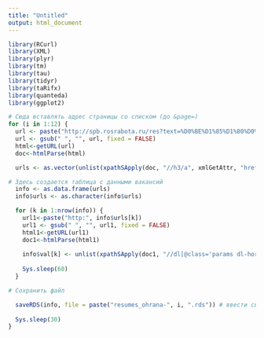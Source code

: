 ```yaml
---
title: "Untitled"
output: html_document
---
```


```r

library(RCurl)
library(XML)
library(plyr)
library(tm)
library(tau)
library(tidyr)
library(taRifx)
library(quanteda)
library(ggplot2)

# Сюда вставлять адрес страницы со списком (до &page=)
for (i in 1:12) {
  url <- paste("http://spb.rosrabota.ru/res?text=%D0%BE%D1%85%D1%80%D0%B0%D0%BD%D0%BD%D0%B8%D0%BA&page=", i)
  url <- gsub(" ", "", url, fixed = FALSE)
  html<-getURL(url)
  doc<-htmlParse(html)

  urls <- as.vector(unlist(xpathSApply(doc, "//h3/a", xmlGetAttr, "href")))

# Здесь создается таблица с данными вакансий
  info <- as.data.frame(urls)
  info$urls <- as.character(info$urls)

  for (k in 1:nrow(info)) {
    url1<-paste("http:", info$urls[k])
    url1 <- gsub(" ", "", url1, fixed = FALSE)
    html1<-getURL(url1)
    doc1<-htmlParse(html1)
    
    info$val[k] <- unlist(xpathSApply(doc1, "//dl[@class='params dl-horizontal w180']", xmlValue))
    
    Sys.sleep(60)
  }

# Сохранить файл

  saveRDS(info, file = paste("resumes_ohrana-", i, ".rds")) # ввести своё имя
  
  Sys.sleep(30)
}  
          
```

